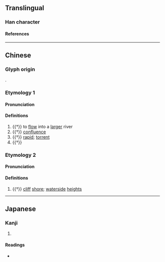 {{also|潀}}
{{character info}}
==Translingual==

===Han character===
{{Han char|rn=85|rad=水|as=12|sn=15|four=|canj=EHWO|ids=⿰氵衆}}

====References====
{{Han ref|kx=0650.040|dkj=18262|dj=1060.080|hdz=31744.070|uh=6F68}}

----

==Chinese==
{{zh-forms|alt=潀}}

===Glyph origin===
{{Han etym}}
{{Han compound|水|衆|ls=psc|c1=s|c2=p|t1=water}}.

===Etymology 1===

====Pronunciation====
{{zh-pron
|m=cóng
|mc=y
|oc=y
|ma=
|cat=v,n
}}

====Definitions====
{{zh-hanzi}}

# {{†}} {{lb|zh|of a small river}} to [[flow]] into a [[large]]r river
# {{†}} [[confluence]] {{gl|place where flowing bodies of water meet}}
# {{†}} [[rapid]]; [[torrent]]
# {{†}} {{zh-alt-form|淙|[[sound]] of [[water]]}}

===Etymology 2===

====Pronunciation====
{{zh-pron
|m=zōng
|c=zung1
|ma=
|cat=n
}}

====Definitions====
{{zh-hanzi}}

# {{†}} [[cliff]] [[shore]]; [[waterside]] [[height]]s

----

==Japanese==

===Kanji===
{{ja-kanji|grade=|rs=水12}}

# {{rfdef|ja|sort=水12}}

====Readings====
* {{ja-readings|on=[[そう]] (sō), [[ず]] (zu), [[しょう]] (shō), [[しゅ]] (shu), [[ぞう]] (zō)|kun=[[あつまる]] (atsumaru), [[みずあい]] (mizuai), [[きし]] (kishi)}}